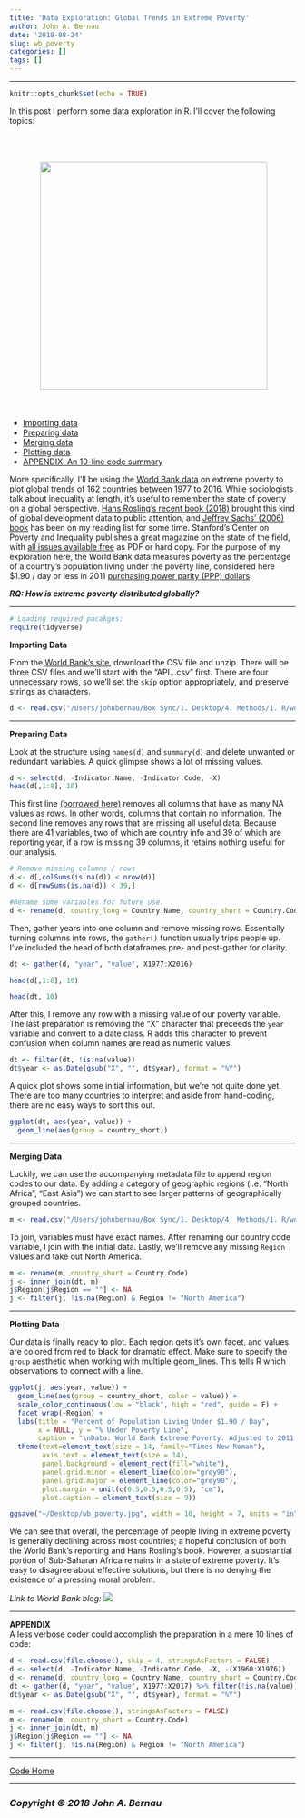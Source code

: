 ```yaml
---
title: 'Data Exploration: Global Trends in Extreme Poverty'
author: John A. Bernau
date: '2018-08-24'
slug: wb_poverty
categories: []
tags: []
---
```


___________________________

```r
knitr::opts_chunk$set(echo = TRUE)
```

<a name="top"></a>
In this post I perform some data exploration in R. I'll cover the following topics:


<img src= "https://upload.wikimedia.org/wikipedia/commons/f/f8/Hobos2.jpg" height="400" align = "right" vspace = "50" hspace = "50" />

- [Importing data](#import)
- [Preparing data](#prep)
- [Merging data](#merge)
- [Plotting data](#plot)
- [APPENDIX: An 10-line code summary](#appendix)

More specifically, I'll be using the [World Bank data](https://data.worldbank.org/indicator/SI.POV.DDAY?locations=1W&start=1981&end=2013&view=chart) on extreme poverty to plot global trends of 162 countries between 1977 to 2016. While sociologists talk about inequality at length, it's useful to remember the state of poverty on a global perspective. [Hans Rosling's recent book (2018)](https://www.gapminder.org/factfulness-book/) brought this kind of global development data to public attention, and [Jeffrey Sachs' (2006) book](http://jeffsachs.org/books/the-end-of-poverty/) has been on my reading list for some time. Stanford's Center on Poverty and Inequality publishes a great magazine on the state of the field, with [all issues available free](https://inequality.stanford.edu/publications/pathways/all) as PDF or hard copy. For the purpose of my exploration here, the World Bank data measures poverty as the percentage of a country's population living under the poverty line, considered here $1.90 / day or less in 2011 [purchasing power parity (PPP) dollars](https://en.wikipedia.org/wiki/Purchasing_power_parity). 

***RQ: How is extreme poverty distributed globally?***

___

```r
# Loading required pacakges:
require(tidyverse)
```


<a name="import"></a>
**Importing Data**  

From the [World Bank's site](https://data.worldbank.org/indicator/SI.POV.DDAY?locations=1W&start=1981&end=2013&view=chart), download the CSV file and unzip. There will be three CSV files and we'll start with the "API...csv" first. There are four unnecessary rows, so we'll set the `skip` option appropriately, and preserve strings as characters. 

```r
d <- read.csv("/Users/johnbernau/Box Sync/1. Desktop/4. Methods/1. R/worldbankpoverty/API.csv", skip = 4, stringsAsFactors = FALSE)
```

___ 

<a name="prep"></a>
**Preparing Data**  

Look at the structure using `names(d)` and `summary(d)` and delete unwanted or redundant variables. A quick glimpse shows a lot of missing values.
```r
d <- select(d, -Indicator.Name, -Indicator.Code, -X)
head(d[,1:8], 10)
```

This first line [(borrowed here)](https://stackoverflow.com/questions/2643939/remove-columns-from-dataframe-where-all-values-are-na) removes all columns that have as many NA values as rows. In other words, columns that contain no information. The second line removes any rows that are missing all useful data. Because there are 41 variables, two of which are country info and 39 of which are reporting year, if a row is missing 39 columns, it retains nothing useful for our analysis.
```r
# Remove missing columns / rows
d <- d[,colSums(is.na(d)) < nrow(d)]
d <- d[rowSums(is.na(d)) < 39,]

#Rename some variables for future use.
d <- rename(d, country_long = Country.Name, country_short = Country.Code)
```


Then, gather years into one column and remove missing rows. Essentially turning columns into rows, the `gather()` function usually trips people up. I've included the head of both dataframes pre- and post-gather for clarity. 
```r
dt <- gather(d, "year", "value", X1977:X2016)
```

```r
head(d[,1:8], 10)
```

```r
head(dt, 10)
```

After this, I remove any row with a missing value of our poverty variable. The last preparation is removing the "X" character that preceeds the `year` variable and convert to a date class. R adds this character to prevent confusion when column names are read as numeric values.
```r
dt <- filter(dt, !is.na(value))
dt$year <- as.Date(gsub("X", "", dt$year), format = "%Y")
```

A quick plot shows some initial information, but we're not quite done yet. There are too many countries to interpret and aside from hand-coding, there are no easy ways to sort this out. 
```r
ggplot(dt, aes(year, value)) + 
  geom_line(aes(group = country_short))
```

___

<a name="merge"></a>
**Merging Data**  

Luckily, we can use the accompanying metadata file to append region codes to our data. By adding a category of geographic regions (i.e. "North Africa", "East Asia") we can start to see larger patterns of geographically grouped countries. 
```r
m <- read.csv("/Users/johnbernau/Box Sync/1. Desktop/4. Methods/1. R/worldbankpoverty/Metadata.Country.csv", stringsAsFactors = FALSE)
```

To join, variables must have exact names. After renaming our country code variable, I join with the initial data. Lastly, we'll remove any missing `Region` values and take out North America.
```r
m <- rename(m, country_short = Country.Code)
j <- inner_join(dt, m)
j$Region[j$Region == ""] <- NA
j <- filter(j, !is.na(Region) & Region != "North America")
```


___

<a name="plot"></a>
**Plotting Data**  

Our data is finally ready to plot. Each region gets it's own facet, and values are colored from red to black for dramatic effect. Make sure to specify the `group` aesthetic when working with multiple geom_lines. This tells R which observations to connect with a line. 

```r
ggplot(j, aes(year, value)) + 
  geom_line(aes(group = country_short, color = value)) +
  scale_color_continuous(low = "black", high = "red", guide = F) +
  facet_wrap(~Region) +
  labs(title = "Percent of Population Living Under $1.90 / Day",
       x = NULL, y = "% Under Poverty Line",
       caption = "\nData: World Bank Extreme Poverty. Adjusted to 2011 PPP.\nJohn A. Bernau 2018 // www.johnabernau.com") +
  theme(text=element_text(size = 14, family="Times New Roman"),
        axis.text = element_text(size = 14),
        panel.background = element_rect(fill="white"),
        panel.grid.minor = element_line(color="grey90"),
        panel.grid.major = element_line(color="grey90"),
        plot.margin = unit(c(0.5,0.5,0.5,0.5), "cm"),
        plot.caption = element_text(size = 9))
```


```r
ggsave("~/Desktop/wb_poverty.jpg", width = 10, height = 7, units = "in")
```

We can see that overall, the percentage of people living in extreme poverty is generally declining across most countries; a hopeful conclusion of both the World Bank's reporting and Hans Rosling's book. However, a substantial portion of Sub-Saharan Africa remains in a state of extreme poverty. It's easy to disagree about effective solutions, but there is no denying the existence of a pressing moral problem. 

*Link to World Bank blog:* 
[<img src="/code/wb_africa.png"/>](http://blogs.worldbank.org/africacan/)

___

<a name="appendix"></a>
**APPENDIX**  
A less verbose coder could accomplish the preparation in a mere 10 lines of code: 

```r
d <- read.csv(file.choose(), skip = 4, stringsAsFactors = FALSE)
d <- select(d, -Indicator.Name, -Indicator.Code, -X, -(X1960:X1976))
d <- rename(d, country_long = Country.Name, country_short = Country.Code)
dt <- gather(d, "year", "value", X1977:X2017) %>% filter(!is.na(value))
dt$year <- as.Date(gsub("X", "", dt$year), format = "%Y")

m <- read.csv(file.choose(), stringsAsFactors = FALSE)
m <- rename(m, country_short = Country.Code)
j <- inner_join(dt, m)
j$Region[j$Region == ""] <- NA
j <- filter(j, !is.na(Region) & Region != "North America")
```


___  
[Code Home](/xcode/)  

___

### *Copyright &copy; 2018 John A. Bernau*